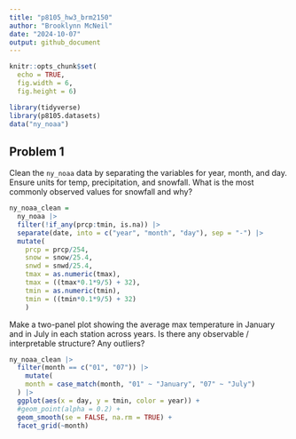 ```yaml
---
title: "p8105_hw3_brm2150"
author: "Brooklynn McNeil"
date: "2024-10-07"
output: github_document
---
```


```r
knitr::opts_chunk$set(
  echo = TRUE,
  fig.width = 6,
  fig.height = 6)

library(tidyverse)
library(p8105.datasets)
data("ny_noaa")
```

## Problem 1

Clean the `ny_noaa` data by separating the variables for year, month, and day. Ensure units for temp, precipitation, and snowfall. What is the most commonly observed values for snowfall and why?
```r
ny_noaa_clean = 
  ny_noaa |>
  filter(!if_any(prcp:tmin, is.na)) |>
  separate(date, into = c("year", "month", "day"), sep = "-") |>
  mutate(
    prcp = prcp/254, 
    snow = snow/25.4, 
    snwd = snwd/25.4,
    tmax = as.numeric(tmax),
    tmax = ((tmax*0.1*9/5) + 32),
    tmin = as.numeric(tmin),
    tmin = ((tmin*0.1*9/5) + 32)
    )
```

Make a two-panel plot showing the average max temperature in January and in July in each station across years. Is there any observable / interpretable structure? Any outliers?
```r
ny_noaa_clean |>
  filter(month == c("01", "07")) |>
    mutate(
    month = case_match(month, "01" ~ "January", "07" ~ "July")
  ) |>
  ggplot(aes(x = day, y = tmin, color = year)) +
  #geom_point(alpha = 0.2) +
  geom_smooth(se = FALSE, na.rm = TRUE) +
  facet_grid(~month)
```

